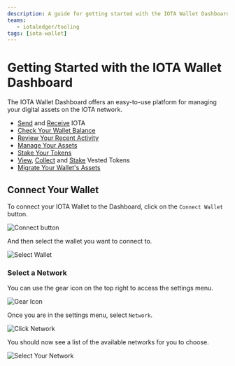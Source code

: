 ```yaml
---
description: A guide for getting started with the IOTA Wallet Dashboard including managing staked and vested assets, migrating your Stardust assets and managing your accounts and balances.
teams:
   - iotaledger/tooling
tags: [iota-wallet]
---
```


# Getting Started with the IOTA Wallet Dashboard

The IOTA Wallet  Dashboard offers an easy-to-use platform for managing your digital assets on the IOTA network.

- [Send](./how-to/basics.mdx#send-coins) and [Receive](./how-to/basics.mdx#receive-coins) IOTA
- [Check Your Wallet Balance](./how-to/basics.mdx#assets-and-activity-overview)
- [Review Your Recent Activity](./how-to/basics.mdx#assets-and-activity-overview)
- [Manage Your Assets](./how-to/assets.mdx)
- [Stake Your Tokens](./how-to/stake.mdx)
- [View](./how-to/vesting.mdx#view-currently-vested-tokens), [Collect](./how-to/vesting.mdx#collect-vesting-rewards) and [Stake](./how-to/vesting.mdx#stake-vested-tokens) Vested Tokens
- [Migrate Your Wallet's Assets](./how-to/migration.mdx)

## Connect Your Wallet

To connect your IOTA Wallet to the Dashboard, click on the `Connect Wallet` button.

   ![Connect button](/img/about-iota/iota-wallet-dashboard/getting-started/connect-wallet.png)

And then select the wallet you want to connect to.

   ![Select Wallet](/img/about-iota/iota-wallet-dashboard/getting-started/select-wallet.png)

### Select a Network

You can use the gear icon on the top right to access the settings menu.

   ![Gear Icon](/img/about-iota/iota-wallet-dashboard/getting-started/gear-icon.png)

Once you are in the settings menu, select `Network`.

   ![Click Network](/img/about-iota/iota-wallet-dashboard/getting-started/click-network.png)

You should now see a list of the available networks for you to choose.

   ![Select Your Network](/img/about-iota/iota-wallet-dashboard/getting-started/select-network.png)

